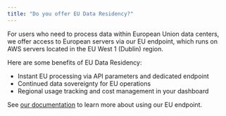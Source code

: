 ```yaml
---
title: "Do you offer EU Data Residency?"
---
```


For users who need to process data within European Union data centers, we offer access to European servers via our EU endpoint, which runs on AWS servers located in the EU West 1 (Dublin) region.

Here are some benefits of EU Data Residency:

- Instant EU processing via API parameters and dedicated endpoint
- Continued data sovereignty for EU operations
- Regional usage tracking and cost management in your dashboard

See [our documentation](/docs/speech-to-text/pre-recorded-audio/select-the-region) to learn more about using our EU endpoint.
